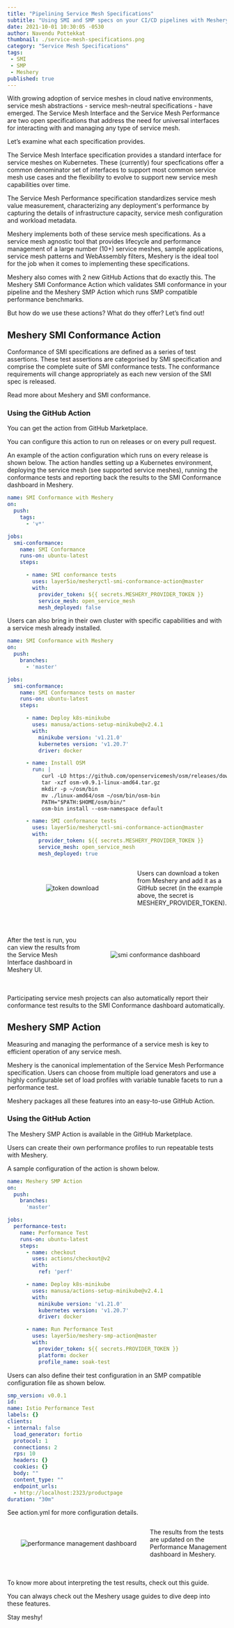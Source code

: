 ```yaml
---
title: "Pipelining Service Mesh Specifications"
subtitle: "Using SMI and SMP specs on your CI/CD pipelines with Meshery's GitHub Actions"
date: 2021-10-01 10:30:05 -0530
author: Navendu Pottekkat
thumbnail: ./service-mesh-specifications.png
category: "Service Mesh Specifications"
tags:
 - SMI
 - SMP
 - Meshery
published: true
---
```



<BlogWrapper>
  
<p>With growing adoption of service meshes in cloud native environments, service mesh abstractions - service mesh-neutral specifications - have emerged.  The <Link to="/projects/service-mesh-interface-conformance">Service Mesh Interface</Link> and the <Link to="/projects/service-mesh-performance">Service Mesh Performance</Link> are two open specifications that address the need for universal interfaces for interacting with and managing any type of service mesh.</p>
<p>Let’s examine what each specification provides.</p>
<p>The <Link to="https://smi-spec.io">Service Mesh Interface</Link> specification provides a standard interface for service meshes on Kubernetes. These (currently) four specfications offer a common denominator set of interfaces to support most common service mesh use cases and the flexibility to evolve to support new service mesh capabilities over time.</p>
<p>The <Link to="https://smp-spec.io">Service Mesh Performance</Link> specification standardizes service mesh value measurement, characterizing any deployment's performance by capturing the details of infrastructure capacity, service mesh configuration and workload metadata.</p>
<p>Meshery implements both of these service mesh specifications. As a service mesh agnostic tool that provides lifecycle and performance management of a large number (10+) service meshes, sample applications, service mesh patterns and WebAssembly filters, Meshery is the ideal tool for the job when it comes to implementing these specifications.</p>
<p>Meshery also comes with 2 new GitHub Actions that do exactly this. The <Link to="https://github.com/layer5io/meshery-smi-conformance-action">Meshery SMI Conformance Action</Link> which <Link to="https://meshery.io/blog/validating-smi-conformance-with-meshery">validates SMI conformance</Link> in your pipeline and the <Link to="https://github.com/layer5io/meshery-smp-action">Meshery SMP Action</Link> which runs <Link to="https://docs.meshery.io/functionality/performance-management">SMP compatible performance benchmarks</Link>.</p>
<p>But how do we use these actions? What do they offer? Let’s find out!</p>

<h2>Meshery SMI Conformance Action</h2>

<p>Conformance of SMI specifications are defined as a series of test assertions. These test assertions are categorised by SMI specification and comprise the complete suite of SMI conformance tests. The conformance requirements will change appropriately as each new version of the SMI spec is released.</p>
<p><Link to="https://docs.meshery.io/functionality/service-mesh-interface">Read more</Link> about Meshery and SMI conformance.</p>

<h3>Using the GitHub Action</h3>

<p>You can get the action from <Link to="https://github.com/marketplace/actions/service-mesh-interface-conformance-with-meshery">GitHub Marketplace</Link>.</p>
<p>You can configure this action to run on releases or on every pull request.</p>
<p>An example of the action configuration which runs on every release is shown below. The action handles setting up a Kubernetes environment, deploying the service mesh (see supported service meshes), running the conformance tests and reporting back the results to the SMI Conformance dashboard in Meshery.</p>

```yaml
name: SMI Conformance with Meshery
on:
  push:
    tags:
      - 'v*'

jobs:
  smi-conformance:
    name: SMI Conformance
    runs-on: ubuntu-latest
    steps:

      - name: SMI conformance tests
        uses: layer5io/mesheryctl-smi-conformance-action@master
        with:
          provider_token: ${{ secrets.MESHERY_PROVIDER_TOKEN }}
          service_mesh: open_service_mesh
          mesh_deployed: false
```

<p>Users can also bring in their own cluster with specific capabilities and with a service mesh already installed.</p>

```yaml
name: SMI Conformance with Meshery
on:
  push:
    branches:
      - 'master'

jobs:
  smi-conformance:
    name: SMI Conformance tests on master
    runs-on: ubuntu-latest
    steps:

      - name: Deploy k8s-minikube
        uses: manusa/actions-setup-minikube@v2.4.1
        with:
          minikube version: 'v1.21.0'
          kubernetes version: 'v1.20.7'
          driver: docker

      - name: Install OSM
        run: |
           curl -LO https://github.com/openservicemesh/osm/releases/download/v0.9.1/osm-v0.9.1-linux-amd64.tar.gz
           tar -xzf osm-v0.9.1-linux-amd64.tar.gz
           mkdir -p ~/osm/bin
           mv ./linux-amd64/osm ~/osm/bin/osm-bin
           PATH="$PATH:$HOME/osm/bin/"
           osm-bin install --osm-namespace default

      - name: SMI conformance tests
        uses: layer5io/mesheryctl-smi-conformance-action@master
        with:
          provider_token: ${{ secrets.MESHERY_PROVIDER_TOKEN }}
          service_mesh: open_service_mesh
          mesh_deployed: true
```

<div style="display:flex;width:100%;align-items:center;padding-bottom:40px">
  <div style="text-align:center;flex:65%;">
    <img src={token} className="image-center" alt="token download" />
  </div>
  <div style="flex:35%;">
    <p>Users can download a token from Meshery and add it as a GitHub secret (in the example above, the secret is MESHERY_PROVIDER_TOKEN).</p>
  </div>
</div>

<div style="display:flex;width:100%;align-items:center;padding-bottom:20px;">
  <div style="flex:35%;">
    <p>After the test is run, you can view the results from the Service Mesh Interface dashboard in Meshery UI.</p>
  </div>
  <div style="text-align:center;flex:65%;">
    <img src={smidashboard} className="image-center" alt="smi conformance dashboard" />
  </div>
</div>

<p>Participating service mesh projects can also <Link to="https://docs.meshery.io/functionality/service-mesh-interface#reporting-conformance">automatically report their conformance test results</Link> to the <Link to="https://meshery.io/service-mesh-interface">SMI Conformance dashboard</Link> automatically.</p>

<h2>Meshery SMP Action</h2>

<p>Measuring and managing the performance of a service mesh is key to efficient operation of any service mesh.</p>
<p>Meshery is the canonical implementation of the Service Mesh Performance specification. Users can choose from multiple load generators and use a highly configurable set of load profiles with variable tunable facets to run a performance test.</p>
<p>Meshery packages all these features into an easy-to-use GitHub Action.</p>

<h3>Using the GitHub Action</h3>

<p>The Meshery SMP Action is available in the <Link to="https://github.com/marketplace/actions/performance-testing-with-meshery">GitHub Marketplace</Link>.</p>
<p>Users can create their own performance profiles to run repeatable tests with Meshery.</p>
<p>A sample configuration of the action is shown below.</p>

```yaml
name: Meshery SMP Action
on:
  push:
    branches:
      'master'

jobs:
  performance-test:
    name: Performance Test
    runs-on: ubuntu-latest
    steps:
      - name: checkout
        uses: actions/checkout@v2
        with:
          ref: 'perf'

      - name: Deploy k8s-minikube
        uses: manusa/actions-setup-minikube@v2.4.1
        with:
          minikube version: 'v1.21.0'
          kubernetes version: 'v1.20.7'
          driver: docker

      - name: Run Performance Test
        uses: layer5io/meshery-smp-action@master
        with:
          provider_token: ${{ secrets.PROVIDER_TOKEN }}
          platform: docker
          profile_name: soak-test
```

<p>Users can also define their test configuration in an SMP compatible configuration file as shown below.</p>

```yaml
smp_version: v0.0.1
id:
name: Istio Performance Test
labels: {}
clients:
- internal: false
  load_generator: fortio
  protocol: 1
  connections: 2
  rps: 10
  headers: {}
  cookies: {}
  body: ""
  content_type: ""
  endpoint_urls:
  - http://localhost:2323/productpage
duration: "30m"
```

<p>See <Link to="https://github.com/layer5io/meshery-smp-action/blob/master/action.yml">action.yml</Link> for more configuration details.</p>

<div style="display:flex;width:100%;align-items:center;padding-bottom:20px">
  <div style="text-align:center;flex:65%;">
    <img src={perfdashboard} className="image-center" alt="performance management dashboard" />
  </div>
  <div style="flex:35%;">
    <p>The results from the tests are updated on the Performance Management dashboard in Meshery.</p>
  </div>
</div>

<p>To know more about interpreting the test results, check out <Link to="https://docs.meshery.io/guides/interpreting-performance-test-results">this guide</Link>.</p>
<p>You can always check out the <Link to="https://docs.meshery.io/guides">Meshery usage guides</Link> to dive deep into these features.</p>

<p>Stay meshy!</p>

</BlogWrapper>
